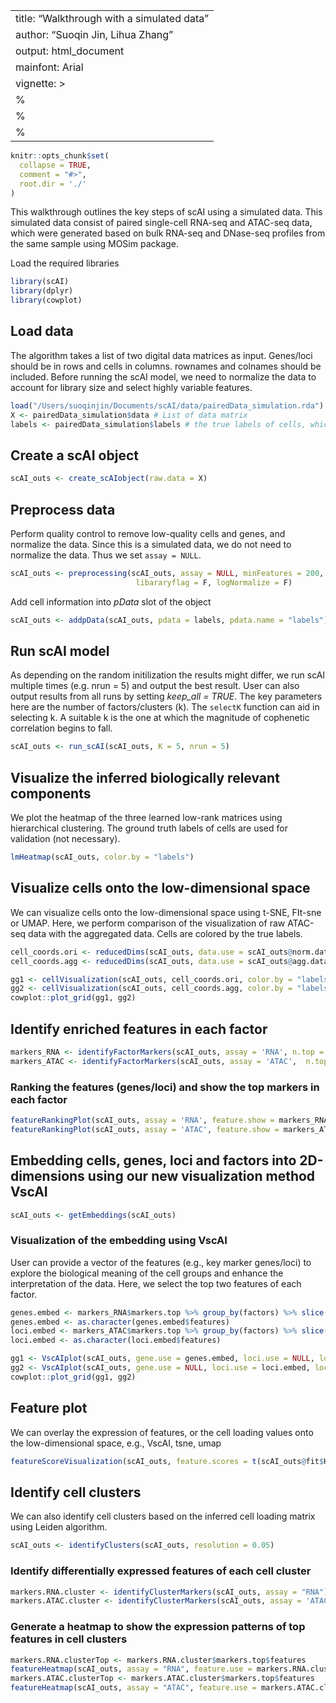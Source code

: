 
---
title: "Walkthrough with a simulated data"
author: "Suoqin Jin, Lihua Zhang"
output: html_document
mainfont: Arial
vignette: >
  %\VignetteIndexEntry{Integrative analysis of single cell multi-omics data using scAI}
  %\VignetteEngine{knitr::rmarkdown}
  %\VignetteEncoding{UTF-8}
---

```r
knitr::opts_chunk$set(
  collapse = TRUE,
  comment = "#>",
  root.dir = './'
)
```


This walkthrough outlines the key steps of scAI using a simulated data. This simulated data consist of paired single-cell RNA-seq and ATAC-seq data, which were generated based on bulk RNA-seq and DNase-seq profiles from the same sample using MOSim package. 

Load the required libraries
```r
library(scAI)
library(dplyr)
library(cowplot)
```

## Load data
The algorithm takes a list of two digital data matrices as input. Genes/loci should be in rows and cells in columns. rownames and colnames should be included. Before running the scAI model, we need to normalize the data to account for library size and select highly variable features.

```r
load("/Users/suoqinjin/Documents/scAI/data/pairedData_simulation.rda")
X <- pairedData_simulation$data # List of data matrix
labels <- pairedData_simulation$labels # the true labels of cells, which is used for validation 
```

## Create a scAI object
```r
scAI_outs <- create_scAIobject(raw.data = X)
```
## Preprocess data
Perform quality control to remove low-quality cells and genes, and normalize the data. 
Since this is a simulated data, we do not need to normalize the data. Thus we set `assay = NULL`. 

```r
scAI_outs <- preprocessing(scAI_outs, assay = NULL, minFeatures = 200, minCells = 1, 
                            libararyflag = F, logNormalize = F)
```
Add cell information into *pData* slot of the object
```r
scAI_outs <- addpData(scAI_outs, pdata = labels, pdata.name = "labels")
```

## Run scAI model
As depending on the random initilization the results might differ, we run scAI multiple times (e.g. nrun = 5) and output the best result. User can also output results from all runs by setting *keep_all = TRUE*. The key parameters here are the number of factors/clusters (k). The `selectK` function can aid in selecting k. A suitable k is the one at which the magnitude of cophenetic correlation begins to fall.
```r
scAI_outs <- run_scAI(scAI_outs, K = 5, nrun = 5)
```

## Visualize the inferred biologically relevant components
We plot the heatmap of the three learned low-rank matrices using hierarchical clustering. The ground truth labels of cells are used for validation (not necessary). 
```r
lmHeatmap(scAI_outs, color.by = "labels")
```

## Visualize cells onto the low-dimensional space
We can visualize cells onto the low-dimensional space using t-SNE, FIt-sne or UMAP. 
Here, we perform comparison of the visualization of raw ATAC-seq data with the aggregated data. Cells are colored by the true labels.
```r
cell_coords.ori <- reducedDims(scAI_outs, data.use = scAI_outs@norm.data$ATAC, do.scale = F, method = "tsne", return.object = F)
cell_coords.agg <- reducedDims(scAI_outs, data.use = scAI_outs@agg.data, do.scale = F, method = "tsne", return.object = F)

gg1 <- cellVisualization(scAI_outs, cell_coords.ori, color.by = "labels",show.legend = F, title = "scATAC-seq")
gg2 <- cellVisualization(scAI_outs, cell_coords.agg, color.by = "labels", ylabel = NULL, title = "Aggregated scATAC-seq")
cowplot::plot_grid(gg1, gg2)
```

## Identify enriched features in each factor
```r
markers_RNA <- identifyFactorMarkers(scAI_outs, assay = 'RNA', n.top = 5)
markers_ATAC <- identifyFactorMarkers(scAI_outs, assay = 'ATAC',  n.top = 5)
```

### Ranking the features (genes/loci) and show the top markers in each factor
```r
featureRankingPlot(scAI_outs, assay = 'RNA', feature.show = markers_RNA$markers.top$features, top.p = 0.1, ylabel = "Gene score")
featureRankingPlot(scAI_outs, assay = 'ATAC', feature.show = markers_ATAC$markers.top$features, top.p = 0.1, ylabel = "Locus score")

```

## Embedding cells, genes, loci and factors into 2D-dimensions using our new visualization method VscAI

```r
scAI_outs <- getEmbeddings(scAI_outs)

```

### Visualization of the embedding using VscAI
User can provide a vector of the features (e.g., key marker genes/loci) to explore the biological meaning of the cell groups and enhance the interpretation of the data. Here, we select the top two features of each factor. 
```r
genes.embed <- markers_RNA$markers.top %>% group_by(factors) %>% slice(1:2)
genes.embed <- as.character(genes.embed$features)
loci.embed <- markers_ATAC$markers.top %>% group_by(factors) %>% slice(1:2)
loci.embed <- as.character(loci.embed$features)

gg1 <- VscAIplot(scAI_outs, gene.use = genes.embed, loci.use = NULL, loci.use.names = NULL, color.by = "labels") 
gg2 <- VscAIplot(scAI_outs, gene.use = NULL, loci.use = loci.embed, loci.use.names = loci.embed, color.by = "labels")
cowplot::plot_grid(gg1, gg2)

```

## Feature plot
We can overlay the expression of features, or the cell loading values onto the low-dimensional space, e.g., VscAI, tsne, umap
```r
featureScoreVisualization(scAI_outs, feature.scores = t(scAI_outs@fit$H), feature.use = c('factor1','factor2','factor3','factor4'),  method = "VscAI", nCol = 4, cell.size = 0.1, show.legend = T, show.legend.combined = F)
```

## Identify cell clusters
We can also identify cell clusters based on the inferred cell loading matrix using Leiden algorithm.
```r
scAI_outs <- identifyClusters(scAI_outs, resolution = 0.05)

```

### Identify differentially expressed features of each cell cluster
```r
markers.RNA.cluster <- identifyClusterMarkers(scAI_outs, assay = "RNA")
markers.ATAC.cluster <- identifyClusterMarkers(scAI_outs, assay = 'ATAC',test.use = "wilcox")

```

### Generate a heatmap to show the expression patterns of top features in cell clusters
```r
markers.RNA.clusterTop <- markers.RNA.cluster$markers.top$features
featureHeatmap(scAI_outs, assay = "RNA", feature.use = markers.RNA.clusterTop, group.by = "cluster")
markers.ATAC.clusterTop <- markers.ATAC.cluster$markers.top$features
featureHeatmap(scAI_outs, assay = "ATAC", feature.use = markers.ATAC.clusterTop, group.by = "cluster")

```
